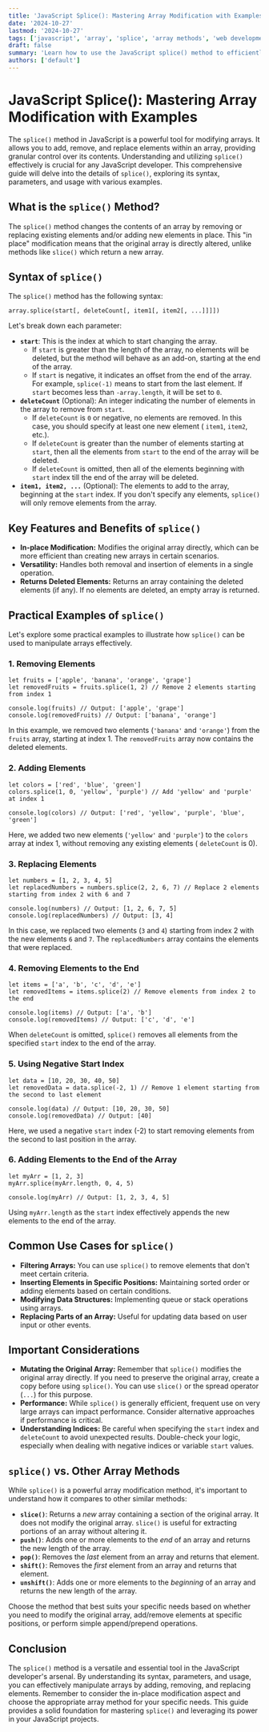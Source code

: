```yaml
---
title: 'JavaScript Splice(): Mastering Array Modification with Examples'
date: '2024-10-27'
lastmod: '2024-10-27'
tags: ['javascript', 'array', 'splice', 'array methods', 'web development', 'programming', 'coding']
draft: false
summary: 'Learn how to use the JavaScript splice() method to efficiently modify arrays by adding, removing, and replacing elements. Comprehensive guide with practical code examples.'
authors: ['default']
---
```


# JavaScript Splice(): Mastering Array Modification with Examples

The `splice()` method in JavaScript is a powerful tool for modifying arrays. It allows you to add, remove, and replace elements within an array, providing granular control over its contents. Understanding and utilizing `splice()` effectively is crucial for any JavaScript developer. This comprehensive guide will delve into the details of `splice()`, exploring its syntax, parameters, and usage with various examples.

## What is the `splice()` Method?

The `splice()` method changes the contents of an array by removing or replacing existing elements and/or adding new elements in place. This "in place" modification means that the original array is directly altered, unlike methods like `slice()` which return a new array.

## Syntax of `splice()`

The `splice()` method has the following syntax:

```plaintext
array.splice(start[, deleteCount[, item1[, item2[, ...]]]])
```

Let's break down each parameter:

- **`start`**: This is the index at which to start changing the array.
  - If `start` is greater than the length of the array, no elements will be deleted, but the method will behave as an add-on, starting at the end of the array.
  - If `start` is negative, it indicates an offset from the end of the array. For example, `splice(-1)` means to start from the last element. If `start` becomes less than `-array.length`, it will be set to `0`.
- **`deleteCount`** (Optional): An integer indicating the number of elements in the array to remove from `start`.
  - If `deleteCount` is `0` or negative, no elements are removed. In this case, you should specify at least one new element ( `item1`, `item2`, etc.).
  - If `deleteCount` is greater than the number of elements starting at `start`, then all the elements from `start` to the end of the array will be deleted.
  - If `deleteCount` is omitted, then all of the elements beginning with `start` index till the end of the array will be deleted.
- **`item1, item2, ...`** (Optional): The elements to add to the array, beginning at the `start` index. If you don't specify any elements, `splice()` will only remove elements from the array.

## Key Features and Benefits of `splice()`

- **In-place Modification:** Modifies the original array directly, which can be more efficient than creating new arrays in certain scenarios.
- **Versatility:** Handles both removal and insertion of elements in a single operation.
- **Returns Deleted Elements:** Returns an array containing the deleted elements (if any). If no elements are deleted, an empty array is returned.

## Practical Examples of `splice()`

Let's explore some practical examples to illustrate how `splice()` can be used to manipulate arrays effectively.

### 1. Removing Elements

```plaintext
let fruits = ['apple', 'banana', 'orange', 'grape']
let removedFruits = fruits.splice(1, 2) // Remove 2 elements starting from index 1

console.log(fruits) // Output: ['apple', 'grape']
console.log(removedFruits) // Output: ['banana', 'orange']
```

In this example, we removed two elements (`'banana'` and `'orange'`) from the `fruits` array, starting at index 1. The `removedFruits` array now contains the deleted elements.

### 2. Adding Elements

```plaintext
let colors = ['red', 'blue', 'green']
colors.splice(1, 0, 'yellow', 'purple') // Add 'yellow' and 'purple' at index 1

console.log(colors) // Output: ['red', 'yellow', 'purple', 'blue', 'green']
```

Here, we added two new elements (`'yellow'` and `'purple'`) to the `colors` array at index 1, without removing any existing elements ( `deleteCount` is 0).

### 3. Replacing Elements

```plaintext
let numbers = [1, 2, 3, 4, 5]
let replacedNumbers = numbers.splice(2, 2, 6, 7) // Replace 2 elements starting from index 2 with 6 and 7

console.log(numbers) // Output: [1, 2, 6, 7, 5]
console.log(replacedNumbers) // Output: [3, 4]
```

In this case, we replaced two elements (`3` and `4`) starting from index 2 with the new elements `6` and `7`. The `replacedNumbers` array contains the elements that were replaced.

### 4. Removing Elements to the End

```plaintext
let items = ['a', 'b', 'c', 'd', 'e']
let removedItems = items.splice(2) // Remove elements from index 2 to the end

console.log(items) // Output: ['a', 'b']
console.log(removedItems) // Output: ['c', 'd', 'e']
```

When `deleteCount` is omitted, `splice()` removes all elements from the specified `start` index to the end of the array.

### 5. Using Negative Start Index

```plaintext
let data = [10, 20, 30, 40, 50]
let removedData = data.splice(-2, 1) // Remove 1 element starting from the second to last element

console.log(data) // Output: [10, 20, 30, 50]
console.log(removedData) // Output: [40]
```

Here, we used a negative `start` index (-2) to start removing elements from the second to last position in the array.

### 6. Adding Elements to the End of the Array

```plaintext
let myArr = [1, 2, 3]
myArr.splice(myArr.length, 0, 4, 5)

console.log(myArr) // Output: [1, 2, 3, 4, 5]
```

Using `myArr.length` as the `start` index effectively appends the new elements to the end of the array.

## Common Use Cases for `splice()`

- **Filtering Arrays:** You can use `splice()` to remove elements that don't meet certain criteria.
- **Inserting Elements in Specific Positions:** Maintaining sorted order or adding elements based on certain conditions.
- **Modifying Data Structures:** Implementing queue or stack operations using arrays.
- **Replacing Parts of an Array:** Useful for updating data based on user input or other events.

## Important Considerations

- **Mutating the Original Array:** Remember that `splice()` modifies the original array directly. If you need to preserve the original array, create a copy before using `splice()`. You can use `slice()` or the spread operator (`...`) for this purpose.
- **Performance:** While `splice()` is generally efficient, frequent use on very large arrays can impact performance. Consider alternative approaches if performance is critical.
- **Understanding Indices:** Be careful when specifying the `start` index and `deleteCount` to avoid unexpected results. Double-check your logic, especially when dealing with negative indices or variable `start` values.

## `splice()` vs. Other Array Methods

While `splice()` is a powerful array modification method, it's important to understand how it compares to other similar methods:

- **`slice()`**: Returns a _new_ array containing a section of the original array. It does not modify the original array. `slice()` is useful for extracting portions of an array without altering it.
- **`push()`**: Adds one or more elements to the _end_ of an array and returns the new length of the array.
- **`pop()`**: Removes the _last_ element from an array and returns that element.
- **`shift()`**: Removes the _first_ element from an array and returns that element.
- **`unshift()`**: Adds one or more elements to the _beginning_ of an array and returns the new length of the array.

Choose the method that best suits your specific needs based on whether you need to modify the original array, add/remove elements at specific positions, or perform simple append/prepend operations.

## Conclusion

The `splice()` method is a versatile and essential tool in the JavaScript developer's arsenal. By understanding its syntax, parameters, and usage, you can effectively manipulate arrays by adding, removing, and replacing elements. Remember to consider the in-place modification aspect and choose the appropriate array method for your specific needs. This guide provides a solid foundation for mastering `splice()` and leveraging its power in your JavaScript projects.
